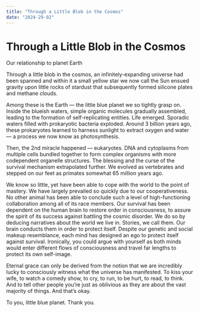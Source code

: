 ```yaml
---
title: "Through a Little Blob in the Cosmos"
date: "2024-29-02"
---
```


# Through a Little Blob in the Cosmos

Our relationship to planet Earth


Through a little blob in the cosmos, an infinitely-expanding universe had been spanned and within it a small yellow star we now call the Sun ensued gravity upon little rocks of stardust that subsequently formed silicone plates and methane clouds.

Among these is the Earth — the little blue planet we so tightly grasp on. Inside the blueish waters, simple organic molecules gradually assembled, leading to the formation of self-replicating entities. Life emerged. Sporadic waters filled with prokaryotic bacteria exploded. Around 3 billion years ago, these prokaryotes learned to harness sunlight to extract oxygen and water — a process we now know as photosynthesis.

Then, the 2nd miracle happened — eukaryotes. DNA and cytoplasms from multiple cells bundled together to form complex organisms with more codependent organelle structures. The blessing and the curse of the survival mechanism extrapolated further. We evolved as vertebrates and stepped on our feet as primates somewhat 65 million years ago.

We know so little, yet have been able to cope with the world to the point of mastery. We have largely prevailed so quickly due to our cooperativeness. No other animal has been able to conclude such a level of high-functioning collaboration among all of its race members. Our survival has been dependent on the human brain to restore order in consciousness, to assure the spirit of its success against battling the cosmic disorder. We do so by deducing narratives about the world we live in. Stories, we call them. Our brain conducts them in order to protect itself. Despite our genetic and social makeup resemblance, each mind has designed an ego to protect itself against survival. Ironically, you could argue with yourself as both minds would enter different flows of consciousness and travel far lengths to protect its own self-image.

Eternal grace can only be derived from the notion that we are incredibly lucky to consciously witness what the universe has manifested. To kiss your wife, to watch a comedy show, to cry, to run, to be hurt, to read, to think. And to tell other people you’re just as oblivious as they are about the vast majority of things. And that’s okay.

To you, little blue planet. Thank you.
